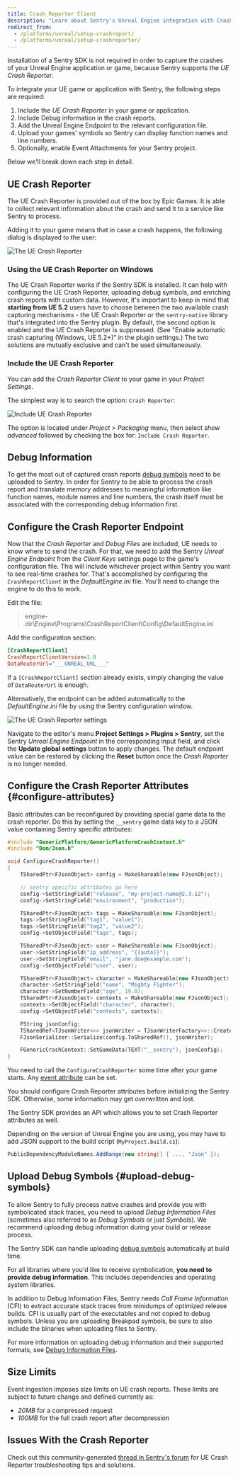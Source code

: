 ```yaml
---
title: Crash Reporter Client
description: "Learn about Sentry's Unreal Engine integration with Crash Reporter Client."
redirect_from:
  - /platforms/unreal/setup-crashreport/
  - /platforms/unreal/setup-crashreporter/
---
```


Installation of a Sentry SDK is not required in order to capture the crashes of your
Unreal Engine application or game, because Sentry supports the _UE Crash Reporter_.

To integrate your UE game or application with Sentry, the following steps are required:

1. Include the _UE Crash Reporter_ in your game or application.
2. Include Debug information in the crash reports.
3. Add the Unreal Engine Endpoint to the relevant configuration file.
4. Upload your games' symbols so Sentry can display function names and line numbers.
5. Optionally, enable Event Attachments for your Sentry project.

Below we'll break down each step in detail.

## UE Crash Reporter

The UE Crash Reporter is provided out of the box by Epic Games. It is able to collect relevant
information about the crash and send it to a service like Sentry to process.

Adding it to your game means that in case a crash happens, the following dialog is displayed
to the user:

![The UE Crash Reporter](ue-crash-reporter.png)

### Using the UE Crash Reporter on Windows

The UE Crash Reporter works if the Sentry SDK is installed. It can help with configuring the UE Crash Reporter, uploading debug symbols, and enriching crash reports with custom data. However, it's important to keep in mind that **starting from UE 5.2** users have to choose between the two available crash capturing mechanisms - the UE Crash Reporter or the `sentry-native` library that's integrated into the Sentry plugin. By default, the second option is enabled and the UE Crash Reporter is suppressed. (See "Enable automatic crash capturing (Windows, UE 5.2+)" in the plugin settings.) The two solutions are mutually exclusive and can't be used simultaneously.

### Include the UE Crash Reporter

You can add the _Crash Reporter Client_ to your game in your _Project Settings_.

The simplest way is to search the option: `Crash Reporter`:

![Include UE Crash Reporter](ue-include-crash-reporter.png)

The option is located under _Project > Packaging_ menu, then select _show advanced_ followed by
checking the box for: `Include Crash Reporter`.

## Debug Information

To get the most out of captured crash reports [debug symbols](#upload-debug-symbols) need to be uploaded to Sentry.
In order for Sentry to be able to process the crash report and translate
memory addresses to meaningful information like function names, module names
and line numbers, the crash itself must be associated with the corresponding debug information first.

## Configure the Crash Reporter Endpoint

Now that the _Crash Reporter_ and _Debug Files_ are included, UE needs to know where to send the
crash. For that, we need to add the Sentry _Unreal Engine Endpoint_ from the _Client Keys_ settings page to the game's configuration file. This will include whichever project within Sentry you want to see real-time crashes for. That's accomplished by configuring the `CrashReportClient` in the _DefaultEngine.ini_ file. You'll need to change the engine to do this to work.

Edit the file:

> engine-dir\Engine\Programs\CrashReportClient\Config\DefaultEngine.ini

Add the configuration section:

```ini {filename:DefaultEngine.ini}
[CrashReportClient]
CrashReportClientVersion=1.0
DataRouterUrl="___UNREAL_URL___"
```

<Note>

If a `[CrashReportClient]` section already exists, simply changing the value of `DataRouterUrl`
is enough.

</Note>

Alternatively, the endpoint can be added automatically to the _DefaultEngine.ini_ file
by using the Sentry configuration window.

![The UE Crash Reporter settings](ue-crash-reporter-settings.png)

Navigate to the editor's menu **Project Settings > Plugins > Sentry**, set the Sentry _Unreal Engine Endpoint_ in the corresponding input field, and click the **Update global settings** button to apply changes. The default endpoint value can be restored by clicking the **Reset** button once the _Crash Reporter_ is no longer needed.

## Configure the Crash Reporter Attributes {#configure-attributes}

Basic attributes can be reconfigured by providing special game data to the
crash reporter. Do this by setting the `__sentry` game data key to a JSON value containing
Sentry specific attributes:

```cpp
#include "GenericPlatform/GenericPlatformCrashContext.h"
#include "Dom/Json.h"

void ConfigureCrashReporter()
{
    TSharedPtr<FJsonObject> config = MakeShareable(new FJsonObject);

    // sentry specific attributes go here
    config->SetStringField("release", "my-project-name@2.3.12");
    config->SetStringField("environment", "production");

    TSharedPtr<FJsonObject> tags = MakeShareable(new FJsonObject);
    tags->SetStringField("tag1", "value1");
    tags->SetStringField("tag2", "value2");
    config->SetObjectField("tags", tags);

    TSharedPtr<FJsonObject> user = MakeShareable(new FJsonObject);
    user->SetStringField("ip_address", "{{auto}}");
    user->SetStringField("email", "jane.doe@example.com");
    config->SetObjectField("user", user);

    TSharedPtr<FJsonObject> character = MakeShareable(new FJsonObject);
    character->SetStringField("name", "Mighty Fighter");
    character->SetNumberField("age", 19.0);
    TSharedPtr<FJsonObject> contexts = MakeShareable(new FJsonObject);
    contexts->SetObjectField("character", character);
    config->SetObjectField("contexts", contexts);

    FString jsonConfig;
    TSharedRef<TJsonWriter<>> jsonWriter = TJsonWriterFactory<>::Create(&jsonConfig);
    FJsonSerializer::Serialize(config.ToSharedRef(), jsonWriter);

    FGenericCrashContext::SetGameData(TEXT("__sentry"), jsonConfig);
}
```

You need to call the `ConfigureCrashReporter` some time after your game
starts. Any [event attribute](https://develop.sentry.dev/sdk/event-payloads/) can be set.

<Note>

You should configure Crash Reporter attributes before initializing the Sentry SDK. Otherwise, some information may get overwritten and lost.

</Note>

<Note>

The Sentry SDK provides an API which allows you to set Crash Reporter attributes as well.

</Note>

Depending on the version of Unreal Engine you are using, you may have to
add JSON support to the build script (`MyProject.build.cs`):

```csharp
PublicDependencyModuleNames.AddRange(new string[] { ..., "Json" });
```

## Upload Debug Symbols {#upload-debug-symbols}

To allow Sentry to fully process native crashes and provide you with
symbolicated stack traces, you need to upload _Debug Information Files_
(sometimes also referred to as _Debug Symbols_ or just _Symbols_). We recommend
uploading debug information during your build or release process.

<Note>

The Sentry SDK can handle uploading [debug symbols](/platforms/unreal/configuration/debug-symbols/) automatically at build time.

</Note>

For all libraries where you'd like to receive symbolication, **you need
to provide debug information**. This includes dependencies and operating system
libraries.

In addition to Debug Information Files, Sentry needs _Call Frame Information_
(CFI) to extract accurate stack traces from minidumps of optimized release
builds. CFI is usually part of the executables and not copied to debug symbols.
Unless you are uploading Breakpad symbols, be sure to also include the binaries
when uploading files to Sentry.

For more information on uploading debug information and their supported formats,
see [Debug Information Files](/workflow/debug-files/).

## Size Limits

Event ingestion imposes size limits on UE crash reports. These limits
are subject to future change and defined currently as:

- _20MB_ for a compressed request
- _100MB_ for the full crash report after decompression

## Issues With the Crash Reporter

Check out this community-generated [thread in Sentry's forum](https://forum.sentry.io/t/unreal-engine-crash-reporter-cant-get-it-to-work/7643) for UE Crash Reporter troubleshooting tips and solutions.
